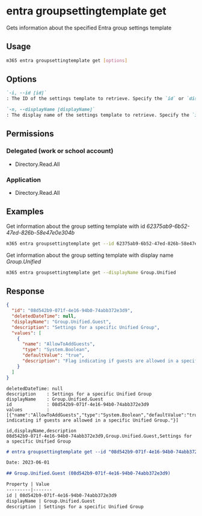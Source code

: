 
# entra groupsettingtemplate get

Gets information about the specified Entra group settings template

## Usage

```sh
m365 entra groupsettingtemplate get [options]
```

## Options

```md definition-list
`-i, --id [id]`
: The ID of the settings template to retrieve. Specify the `id` or `displayName` but not both

`-n, --displayName [displayName]`
: The display name of the settings template to retrieve. Specify the `id` or `displayName` but not both
```

<Global />

## Permissions

### Delegated (work or school account)
- Directory.Read.All

### Application
- Directory.Read.All

## Examples

Get information about the group setting template with id _62375ab9-6b52-47ed-826b-58e47e0e304b_

```sh
m365 entra groupsettingtemplate get --id 62375ab9-6b52-47ed-826b-58e47e0e304b
```

Get information about the group setting template with display name _Group.Unified_

```sh
m365 entra groupsettingtemplate get --displayName Group.Unified
```

## Response

<Tabs>
  <TabItem value="JSON">

  ```json
  {
    "id": "08d542b9-071f-4e16-94b0-74abb372e3d9",
    "deletedDateTime": null,
    "displayName": "Group.Unified.Guest",
    "description": "Settings for a specific Unified Group",
    "values": [
      {
        "name": "AllowToAddGuests",
        "type": "System.Boolean",
        "defaultValue": "true",
        "description": "Flag indicating if guests are allowed in a specific Unified Group."
      }
    ]
  }
  ```

  </TabItem>
  <TabItem value="Text">

  ```text
  deletedDateTime: null
  description    : Settings for a specific Unified Group
  displayName    : Group.Unified.Guest
  id             : 08d542b9-071f-4e16-94b0-74abb372e3d9
  values         : [{"name":"AllowToAddGuests","type":"System.Boolean","defaultValue":"true","description":"Flag indicating if guests are allowed in a specific Unified Group."}]
  ```

  </TabItem>
  <TabItem value="CSV">

  ```csv
  id,displayName,description
  08d542b9-071f-4e16-94b0-74abb372e3d9,Group.Unified.Guest,Settings for a specific Unified Group
  ```

  </TabItem>
  <TabItem value="Markdown">

  ```md
  # entra groupsettingtemplate get --id "08d542b9-071f-4e16-94b0-74abb372e3d9"

  Date: 2023-06-01

  ## Group.Unified.Guest (08d542b9-071f-4e16-94b0-74abb372e3d9)

  Property | Value
  ---------|-------
  id | 08d542b9-071f-4e16-94b0-74abb372e3d9
  displayName | Group.Unified.Guest
  description | Settings for a specific Unified Group
  ```

  </TabItem>
</Tabs>
